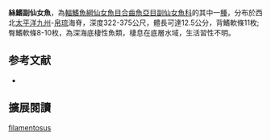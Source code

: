 {{Speciesbox
| name = 絲鰭副仙女魚
| status = NE
| status_system = iucn3.1
| image = 
| image_caption = 
| genus = Paraulopus
| species = filamentosus
| authority = [[Okamura|Okamura]], 1982
| synonyms = *''Chlorophthalmus filamentosus '',Okamura, 1982 
}}
'''絲鰭副仙女魚'''，為[[輻鰭魚綱|輻鰭魚綱]][[仙女魚目|仙女魚目]][[合齒魚亞目|合齒魚亞目]][[副仙女魚科|副仙女魚科]]的其中一[[種|種]]，分布於西北[[太平洋|太平洋]][[九州_(日本)|九州]]-[[帛琉|帛琉]]海脊，深度322-375公尺，體長可達12.5公分，背鰭軟條11枚;臀鰭軟條8-10枚，為深海底棲性魚類，棲息在底層水域，生活習性不明。
==参考文献==
*{{FishBase_species|genus=Paraulopus|species=filamentosus|year=2016|month=6}}

== 擴展閱讀 ==
{{refbegin}}
{{wikispecies-inline|Paraulopus filamentosus|絲鰭副仙女魚}}
{{refend}}
{{Taxonbar|from=Q2241635}}

[[Category:副仙女魚屬|filamentosus]]


{{魚類小作品}}